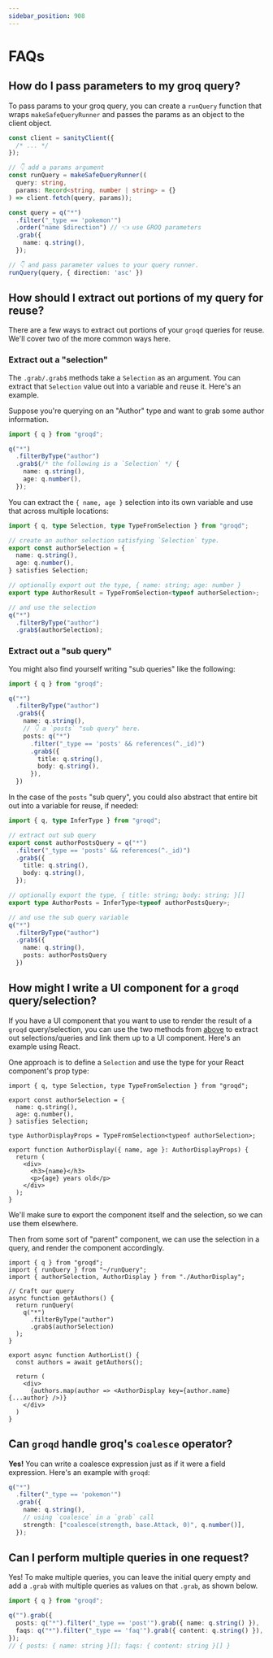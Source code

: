 ```yaml
---
sidebar_position: 908
---
```



# FAQs

## How do I pass parameters to my groq query?

To pass params to your groq query, you can create a `runQuery` function that wraps `makeSafeQueryRunner` and passes the params as an object to the client object.

```ts
const client = sanityClient({
  /* ... */
});

// 👇 add a params argument
const runQuery = makeSafeQueryRunner((
  query: string,
  params: Record<string, number | string> = {}
) => client.fetch(query, params));

const query = q("*")
  .filter("_type == 'pokemon'")
  .order("name $direction") // 👈 use GROQ parameters
  .grab({
    name: q.string(),
  });

// 👇 and pass parameter values to your query runner.
runQuery(query, { direction: 'asc' })

```

## How should I extract out portions of my query for reuse?

There are a few ways to extract out portions of your `groqd` queries for reuse. We'll cover two of the more common ways here.

### Extract out a "selection"

The `.grab/.grab$` methods take a `Selection` as an argument. You can extract that `Selection` value out into a variable and reuse it. Here's an example.

Suppose you're querying on an "Author" type and want to grab some author information.

```ts
import { q } from "groqd";

q("*")
  .filterByType("author")
  .grab$(/* the following is a `Selection` */ {
    name: q.string(),
    age: q.number(),
  });
```

You can extract the `{ name, age }` selection into its own variable and use that across multiple locations:

```ts
import { q, type Selection, type TypeFromSelection } from "groqd";

// create an author selection satisfying `Selection` type.
export const authorSelection = {
  name: q.string(),
  age: q.number(),
} satisfies Selection;

// optionally export out the type, { name: string; age: number }
export type AuthorResult = TypeFromSelection<typeof authorSelection>;

// and use the selection
q("*")
  .filterByType("author")
  .grab$(authorSelection);
```

### Extract out a "sub query"

You might also find yourself writing "sub queries" like the following:

```ts
import { q } from "groqd";

q("*")
  .filterByType("author")
  .grab$({
    name: q.string(),
    // 👇 a `posts` "sub query" here.
    posts: q("*")
      .filter("_type == 'posts' && references(^._id)")
      .grab$({
        title: q.string(),
        body: q.string(),
      }),
  })
```

In the case of the `posts` "sub query", you could also abstract that entire bit out into a variable for reuse, if needed:

```ts
import { q, type InferType } from "groqd";

// extract out sub query
export const authorPostsQuery = q("*")
  .filter("_type == 'posts' && references(^._id)")
  .grab$({
    title: q.string(),
    body: q.string(),
  });

// optionally export the type, { title: string; body: string; }[]
export type AuthorPosts = InferType<typeof authorPostsQuery>;

// and use the sub query variable
q("*")
  .filterByType("author")
  .grab$({
    name: q.string(),
    posts: authorPostsQuery
  })
```

## How might I write a UI component for a `groqd` query/selection?

If you have a UI component that you want to use to render the result of a `groqd` query/selection, you can use the two methods from [above](./#how-should-i-extract-out-portions-of-my-query-for-reuse) to extract out selections/queries and link them up to a UI component. Here's an example using React.

One approach is to define a `Selection` and use the type for your React component's prop type:

```tsx title="AuthorDisplay.tsx"
import { q, type Selection, type TypeFromSelection } from "groqd";

export const authorSelection = {
  name: q.string(),
  age: q.number(),
} satisfies Selection;

type AuthorDisplayProps = TypeFromSelection<typeof authorSelection>;

export function AuthorDisplay({ name, age }: AuthorDisplayProps) {
  return (
    <div>
      <h3>{name}</h3>
      <p>{age} years old</p>
    </div>
  );
}
```

We'll make sure to export the component itself and the selection, so we can use them elsewhere.

Then from some sort of "parent" component, we can use the selection in a query, and render the component accordingly.

```tsx title="AuthorList.tsx"
import { q } from "groqd";
import { runQuery } from "~/runQuery";
import { authorSelection, AuthorDisplay } from "./AuthorDisplay";

// Craft our query
async function getAuthors() {
  return runQuery(
    q("*")
      .filterByType("author")
      .grab$(authorSelection)
  );
}

export async function AuthorList() {
  const authors = await getAuthors();

  return (
    <div>
      {authors.map(author => <AuthorDisplay key={author.name} {...author} />)}
    </div>
  )
}
```

## Can `groqd` handle groq's `coalesce` operator?

**Yes!** You can write a coalesce expression just as if it were a field expression. Here's an example with `groqd`:

```ts
q("*")
  .filter("_type == 'pokemon'")
  .grab({
    name: q.string(),
    // using `coalesce` in a `grab` call
    strength: ["coalesce(strength, base.Attack, 0)", q.number()],
  });
```

## Can I perform multiple queries in one request?

Yes! To make multiple queries, you can leave the initial query empty and add a `.grab` with multiple queries as values on that `.grab`, as shown below.

```ts
import { q } from "groqd";

q("").grab({
  posts: q("*").filter("_type == 'post'").grab({ name: q.string() }),
  faqs: q("*").filter("_type == 'faq'").grab({ content: q.string() }),
});
// { posts: { name: string }[]; faqs: { content: string }[] }
```
